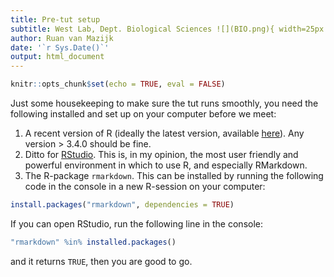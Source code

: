 ```yaml
---
title: Pre-tut setup
subtitle: West Lab, Dept. Biological Sciences ![](BIO.png){ width=25px }, UCT ![](UCT.png){ width=25px }
author: Ruan van Mazijk
date: '`r Sys.Date()`'
output: html_document
---
```


```r
knitr::opts_chunk$set(echo = TRUE, eval = FALSE)
```

Just some housekeeping to make sure the tut runs smoothly, you need the following installed and set up on your computer before we meet:

1. A recent version of R (ideally the latest version, available [here](https://cloud.r-project.org)). Any version > 3.4.0 should be fine.
2. Ditto for [RStudio](https://www.rstudio.com/products/rstudio/download/). This is, in my opinion, the most user friendly and powerful environment in which to use R, and especially RMarkdown.
3. The R-package `rmarkdown`. This can be installed by running the following code in the console in a new R-session on your computer:

```r
install.packages("rmarkdown", dependencies = TRUE)
```

If you can open RStudio, run the following line in the console:

```r
"rmarkdown" %in% installed.packages()
```

and it returns `TRUE`, then you are good to go.
